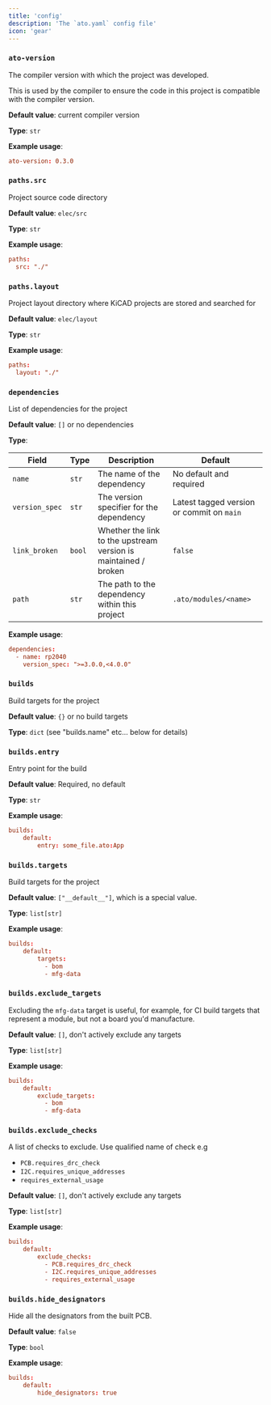 ```yaml
---
title: 'config'
description: 'The `ato.yaml` config file'
icon: 'gear'
---
```


### `ato-version`

The compiler version with which the project was developed.

This is used by the compiler to ensure the code in this project is compatible with the compiler version.

**Default value**: current compiler version

**Type**: `str`

**Example usage**:

```toml title="ato.yaml"
ato-version: 0.3.0
```

### `paths.src`

Project source code directory

**Default value**: `elec/src`

**Type**: `str`

**Example usage**:

```toml title="ato.yaml"
paths:
  src: "./"
```

### `paths.layout`

Project layout directory where KiCAD projects are stored and searched for

**Default value**: `elec/layout`

**Type**: `str`

**Example usage**:

```toml title="ato.yaml"
paths:
  layout: "./"
```

### `dependencies`

List of dependencies for the project

**Default value**: `[]` or no dependencies

**Type**:

| Field | Type | Description | Default |
| ----- | ---- | ----------- | ------- |
| `name` | `str` | The name of the dependency | No default and required |
| `version_spec` | `str` | The version specifier for the dependency | Latest tagged version or commit on `main` |
| `link_broken` | `bool` | Whether the link to the upstream version is maintained / broken | `false` |
| `path` | `str` | The path to the dependency within this project | `.ato/modules/<name>` |

**Example usage**:

```toml title="ato.yaml"
dependencies:
  - name: rp2040
    version_spec: ">=3.0.0,<4.0.0"
```

### `builds`

Build targets for the project

**Default value**: `{}` or no build targets

**Type**: `dict` (see "builds.name" etc... below for details)


### `builds.entry`

Entry point for the build

**Default value**: Required, no default

**Type**: `str`

**Example usage**:

```toml title="ato.yaml"
builds:
    default:
        entry: some_file.ato:App
```


### `builds.targets`

Build targets for the project

**Default value**: `["__default__"]`, which is a special value.

**Type**: `list[str]`

**Example usage**:

```toml title="ato.yaml"
builds:
    default:
        targets:
          - bom
          - mfg-data
```


### `builds.exclude_targets`

Excluding the `mfg-data` target is useful, for example, for CI build targets that represent a
module, but not a board you'd manufacture.

**Default value**: `[]`, don't actively exclude any targets

**Type**: `list[str]`

**Example usage**:

```toml title="ato.yaml"
builds:
    default:
        exclude_targets:
          - bom
          - mfg-data
```

### `builds.exclude_checks`

A list of checks to exclude. Use qualified name of check e.g
  - `PCB.requires_drc_check`
  - `I2C.requires_unique_addresses`
  - `requires_external_usage`

**Default value**: `[]`, don't actively exclude any targets

**Type**: `list[str]`

**Example usage**:

```toml title="ato.yaml"
builds:
    default:
        exclude_checks:
          - PCB.requires_drc_check
          - I2C.requires_unique_addresses
          - requires_external_usage
```

### `builds.hide_designators`

Hide all the designators from the built PCB.

**Default value**: `false`

**Type**: `bool`

**Example usage**:

```toml title="ato.yaml"
builds:
    default:
        hide_designators: true
```
